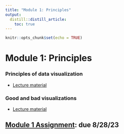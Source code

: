 ```yaml
---
title: "Module 1: Principles"
output:
  distill::distill_article:
    toc: true
---
```


```r
knitr::opts_chunk$set(echo = TRUE)
```

# Module 1: Principles

### Principles of data visualization

* [Lecture material](1_01_principles/01_principles_quarto.html)

### Good and bad visualizations

* [Lecture material](1_02_good_and_bad/02_goodbad_quarto.html)

## [Module 1 Assignment](assignments/module_1.html): due 8/28/23
